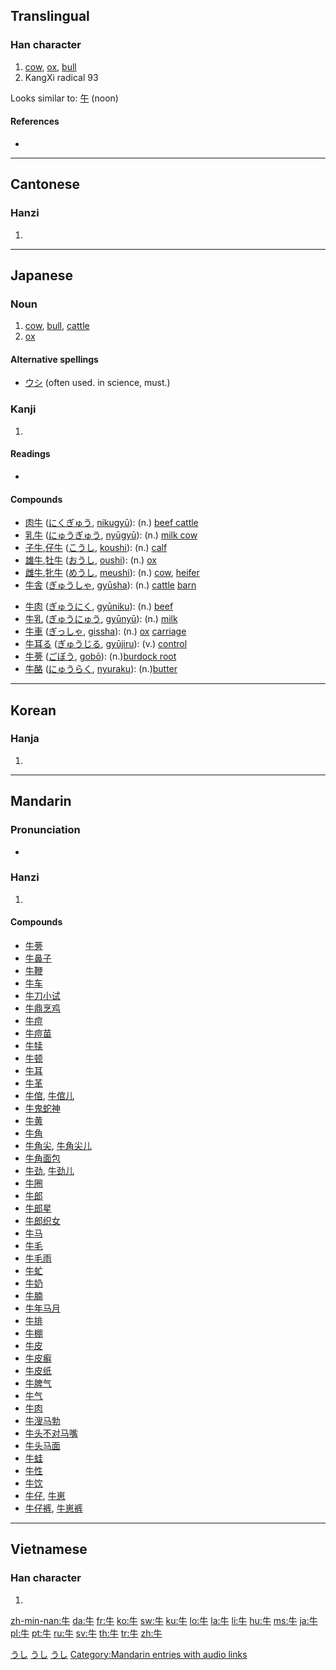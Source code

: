 ==Translingual==

===Han character===
{{Han char|rn=93|rad=牛|as=00|sn=4|four=2500<sub>0</sub>|canj=竹手 (HQ)}}

# [[cow]], [[ox]], [[bull]]
# KangXi radical 93

Looks similar to: [[午]] (noon)

====References====
* {{Han ref|kx=0697.010|dkj=19922|dj=1108.160|hdz=31800.010|uh=725B|ud=29275|bh=A4FB|bd=42235}}

----

==Cantonese==

===Hanzi===
{{yue-hanzi|jyut=|y=ngau4}}

# {{defn|Cantonese|sort=牛00}}

----

==Japanese==

===Noun===
{{ja-noun|k|hira=うし|rom=ushi}}

# [[cow]], [[bull]], [[cattle]]
# [[ox]]

[[Category:ja:Cattle|うし]]

====Alternative spellings====
* [[ウシ]] (often used. in science, must.)

===Kanji===
{{ja-kanji|grade=2|rs=牛00}}

# {{defn|Japanese}}

====Readings====
* {{ja-readings|on=[[ぎゅう]] (gyū)|kun=[[うし]] (ushi)}}

====Compounds====
{{top2}}
* [[肉牛]] ([[にくぎゅう]], [[nikugyū]]): (n.) [[beef cattle]]
* [[乳牛]] ([[にゅうぎゅう]], [[nyūgyū]]): (n.) [[milk cow]]
* [[子牛]],[[仔牛]] ([[こうし]], [[koushi]]): (n.) [[calf]]
* [[雄牛]],[[牡牛]] ([[おうし]], [[oushi]]): (n.) [[ox]]
* [[雌牛]],[[牝牛]] ([[めうし]], [[meushi]]): (n.) [[cow]], [[heifer]]
* [[牛舎]] ([[ぎゅうしゃ]], [[gyūsha]]): (n.) [[cattle]] [[barn]]
{{mid2}}
* [[牛肉]] ([[ぎゅうにく]], [[gyūniku]]): (n.) [[beef]]
* [[牛乳]] ([[ぎゅうにゅう]], [[gyūnyū]]): (n.) [[milk]]
* [[牛車]] ([[ぎっしゃ]], [[gissha]]): (n.) [[ox]] [[carriage]]
* [[牛耳る]] ([[ぎゅうじる]], [[gyūjiru]]): (v.) [[control]]
* [[牛蒡]] ([[ごぼう]], [[gobō]]): (n.)[[burdock root]]
* [[牛酪]] ([[にゅうらく]], [[nyuraku]]): (n.)[[butter]]
{{bottom}}

[[Category:1000 Japanese basic words|うし]]
[[Category:ja:Mammals|うし]]

----

==Korean==

===Hanja===
{{ko-hanja|hangeul=우|eumhun=소|rv=u|mr=u|y=wu}}

# {{defn|Korean|sort=牛00}}

----

==Mandarin==

===Pronunciation===
*{{audio|zh-niú.ogg|audio}}

===Hanzi===
{{cmn-hanzi|pin=[[niú]] ([[niu2]]), [[mào]] ([[mao4]]), [[mù]] ([[mu4]])|wg=mao<sup>4</sup>, mu<sup>4</sup>, niu<sup>2</sup>}}

# {{defn|Mandarin|sort=牛00}}

====Compounds====
* [[牛蒡]]
* [[牛鼻子]]
* [[牛鞭]]
* [[牛车]]
* [[牛刀小试]]
* [[牛鼎烹鸡]]
* [[牛痘]]
* [[牛痘苗]]
* [[牛犊]]
* [[牛顿]]
* [[牛耳]]
* [[牛革]]
* [[牛倌]], [[牛倌儿]]
* [[牛鬼蛇神]]
* [[牛黄]]
* [[牛角]]
* [[牛角尖]], [[牛角尖儿]]
* [[牛角面包]]
* [[牛劲]], [[牛劲儿]]
* [[牛圈]]
* [[牛郎]]
* [[牛郎星]]
* [[牛郎织女]]
* [[牛马]]
* [[牛毛]]
* [[牛毛雨]]
* [[牛虻]]
* [[牛奶]]
* [[牛腩]]
* [[牛年马月]]
* [[牛排]]
* [[牛棚]]
* [[牛皮]]
* [[牛皮癣]]
* [[牛皮纸]]
* [[牛脾气]]
* [[牛气]]
* [[牛肉]]
* [[牛溲马勃]]
* [[牛头不对马嘴]]
* [[牛头马面]]
* [[牛蛙]]
* [[牛性]]
* [[牛饮]]
* [[牛仔]], [[牛崽]]
* [[牛仔裤]], [[牛崽裤]]

[[Category:Mandarin entries with audio links]]

----

==Vietnamese==

===Han character===
{{vi-hantu|[[ngưu]], [[ngọ]], [[ngỏ]], [[ngõ]], [[ngâu]]|rs=牛00}}

# {{defn|Vietnamese|sort=牛00}}

[[zh-min-nan:牛]]
[[da:牛]]
[[fr:牛]]
[[ko:牛]]
[[sw:牛]]
[[ku:牛]]
[[lo:牛]]
[[la:牛]]
[[li:牛]]
[[hu:牛]]
[[ms:牛]]
[[ja:牛]]
[[pl:牛]]
[[pt:牛]]
[[ru:牛]]
[[sv:牛]]
[[th:牛]]
[[tr:牛]]
[[zh:牛]]